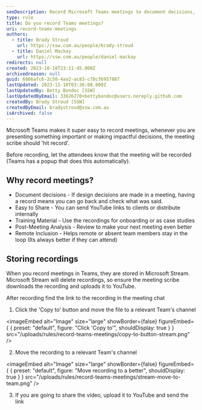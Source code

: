 ```yaml
---
seoDescription: Record Microsoft Teams meetings to document decisions, easily share and access valuable information, and enhance remote inclusion.
type: rule
title: Do you record Teams meetings?
uri: record-teams-meetings
authors:
  - title: Brady Stroud
    url: https://ssw.com.au/people/brady-stroud
  - title: Daniel Mackay
    url: https://ssw.com.au/people/daniel-mackay
redirects: null
created: 2023-10-18T23:11:45.000Z
archivedreason: null
guid: 6866afc6-2c58-4aa2-ac83-c78cf6957887
lastUpdated: 2023-11-10T03:36:08.000Z
lastUpdatedBy: Betty Bondoc [SSW]
lastUpdatedByEmail: 33026270+bettybondoc@users.noreply.github.com
createdBy: Brady Stroud [SSW]
createdByEmail: bradystroud@ssw.com.au
isArchived: false
---
```


Microsoft Teams makes it super easy to record meetings, whenever you are presenting something important or making impactful decisions, the meeting scribe should 'hit record'.

Before recording, let the attendees know that the meeting will be recorded (Teams has a popup that does this automatically).

## Why record meetings?

- Document decisions - If design decisions are made in a meeting, having a record means you can go back and check what was said.
- Easy to Share - You can send YouTube links to clients or distribute internally
- Training Material - Use the recordings for onboarding or as case studies
- Post-Meeting Analysis - Review to make your next meeting even better
- Remote Inclusion - Helps remote or absent team members stay in the loop (Its always better if they can attend)

## Storing recordings

When you record meetings in Teams, they are stored in Microsoft Stream. Microsoft Stream will delete recordings, so ensure the meeting scribe downloads the recording and uploads it to YouTube.

After recording find the link to the recording in the meeting chat

1. Click the 'Copy to' button and move the file to a relevant Team's channel


<imageEmbed
  alt="Image"
  size="large"
  showBorder={false}
  figureEmbed={ {
    preset: "default",
    figure: "Click 'Copy to'",
    shouldDisplay: true
  } }
  src="/uploads/rules/record-teams-meetings/copy-to-button-stream.png"
/>


2. Move the recording to a relevant Team's channel


<imageEmbed
  alt="Image"
  size="large"
  showBorder={false}
  figureEmbed={ {
    preset: "default",
    figure: "Move recording to a better",
    shouldDisplay: true
  } }
  src="/uploads/rules/record-teams-meetings/stream-move-to-team.png"
/>


3. If you are going to share the video, upload it to YouTube and send the link
